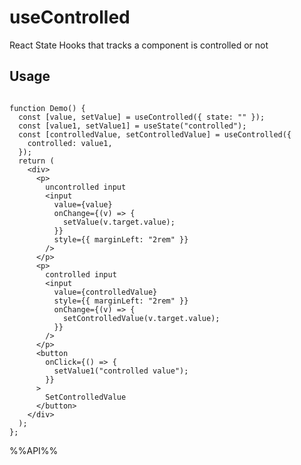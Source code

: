 # useControlled

React State Hooks that tracks a component is controlled or not

## Usage

```tsx live

function Demo() {
  const [value, setValue] = useControlled({ state: "" });
  const [value1, setValue1] = useState("controlled");
  const [controlledValue, setControlledValue] = useControlled({
    controlled: value1,
  });
  return (
    <div>
      <p>
        uncontrolled input
        <input
          value={value}
          onChange={(v) => {
            setValue(v.target.value);
          }}
          style={{ marginLeft: "2rem" }}
        />
      </p>
      <p>
        controlled input
        <input
          value={controlledValue}
          style={{ marginLeft: "2rem" }}
          onChange={(v) => {
            setControlledValue(v.target.value);
          }}
        />
      </p>
      <button
        onClick={() => {
          setValue1("controlled value");
        }}
      >
        SetControlledValue
      </button>
    </div>
  );
};

```

%%API%%